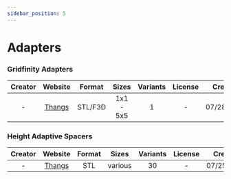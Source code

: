 ```yaml
---
sidebar_position: 5
---
```


# Adapters

### Gridfinity Adapters
| Creator | Website | Format | Sizes | Variants | License | Created |
| :-: | :-: | :-: | :-: | :-: | :-: | :-: |
| - | [Thangs](https://thangs.com/designer/atucom/3d-model/Gridfinity%2520Adapters-61462) | STL/F3D | 1x1 - 5x5 | 1 | - | 07/28/2022 |

### Height Adaptive Spacers
| Creator | Website | Format | Sizes | Variants | License | Created |
| :-: | :-: | :-: | :-: | :-: | :-: | :-: |
| - | [Thangs](https://thangs.com/designer/bigbrisco/3d-model/%2523Gridfinity%2520Height%2520Adaptive%2520Spacers-61820) | STL | various | 30 | - | 07/25/2022 |

